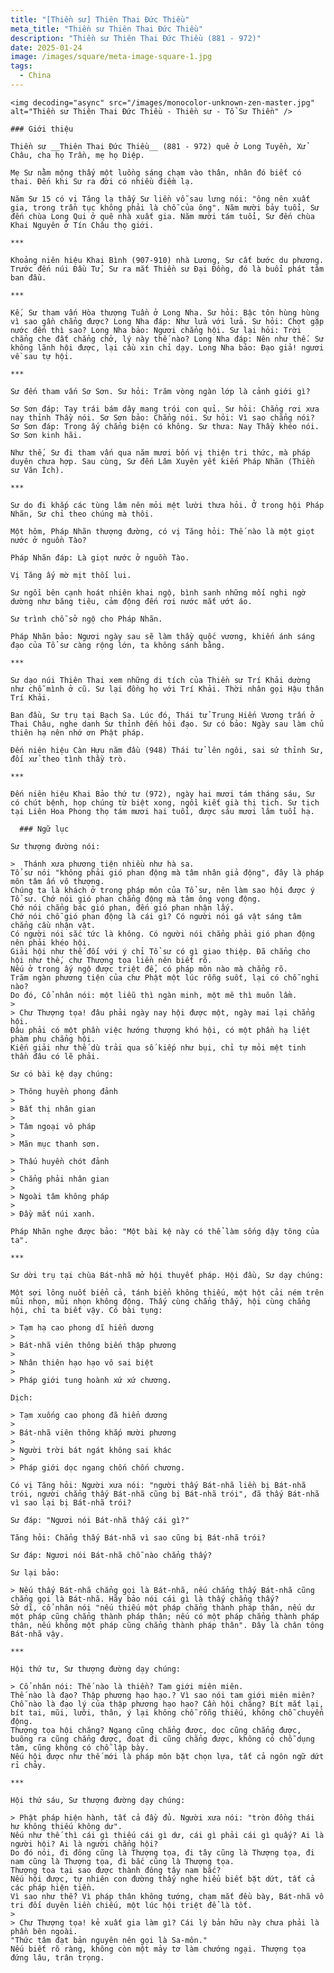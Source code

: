 ```yaml
---
title: "[Thiền sư] Thiên Thai Đức Thiều"
meta_title: "Thiền sư Thiên Thai Đức Thiều"
description: "Thiền sư Thiên Thai Đức Thiều (881 - 972)"
date: 2025-01-24
image: /images/square/meta-image-square-1.jpg
tags:
  - China
---
```


<div className="grid xl:grid-cols-8 lg:grid-cols-8 md:grid-cols-2 sm:grid-cols-2 xs:grid-cols-1 gap-8 bg-body dark:bg-darkmode-body">

  <div className="lg:col-span-3 md:col-span-1">

    <img decoding="async" src="/images/monocolor-unknown-zen-master.jpg" alt="Thiền sư Thiên Thai Đức Thiều - Thiền sư - Tổ Sư Thiền" />

    ### Giới thiệu

    Thiền sư __Thiên Thai Đức Thiều__ (881 - 972) quê ở Long Tuyền, Xử Châu, cha họ Trần, mẹ họ Diệp.

    Mẹ Sư nằm mộng thấy một luồng sáng chạm vào thân, nhân đó biết có thai. Đến khi Sư ra đời có nhiều điềm lạ.

    Năm Sư 15 có vị Tăng lạ thấy Sư liền vỗ sau lưng nói: "ông nên xuất gia, trong trần tục không phải là chỗ của ông". Năm mười bảy tuổi, Sư đến chùa Long Qui ở quê nhà xuất gia. Năm mười tám tuổi, Sư đến chùa Khai Nguyên ở Tín Châu thọ giới.

    ***

    Khoảng niên hiệu Khai Bình (907-910) nhà Lương, Sư cất bước du phương. Trước đến núi Đầu Tử, Sư ra mắt Thiền sư Đại Đồng, đó là buổi phát tâm ban đầu.

    ***

    Kế, Sư tham vấn Hòa thượng Tuần ở Long Nha. Sư hỏi: Bậc tôn hùng hùng vì sao gần chẳng được? Long Nha đáp: Như lửa với lửa. Sư hỏi: Chợt gặp nước đến thì sao? Long Nha bảo: Ngươi chẳng hội. Sư lại hỏi: Trời chẳng che đất chẳng chở, lý này thế nào? Long Nha đáp: Nên như thế. Sư không lãnh hội được, lại cầu xin chỉ dạy. Long Nha bảo: Đạo giả! ngươi về sau tự hội.

    ***

    Sư đến tham vấn Sơ Sơn. Sư hỏi: Trăm vòng ngàn lớp là cảnh giới gì?

    Sơ Sơn đáp: Tay trái bám dây mang trói con quỉ. Sư hỏi: Chẳng rơi xưa nay thỉnh Thầy nói. Sơ Sơn bảo: Chẳng nói. Sư hỏi: Vì sao chẳng nói? Sơ Sơn đáp: Trong ấy chẳng biện có không. Sư thưa: Nay Thầy khéo nói. Sơ Sơn kinh hãi.

    Như thế, Sư đi tham vấn qua năm mươi bốn vị thiện tri thức, mà pháp duyên chưa hợp. Sau cùng, Sư đến Lâm Xuyên yết kiến Pháp Nhãn (Thiền sư Văn Ích).

    ***

    Sư do đi khắp các tùng lâm nên mỏi mệt lười thưa hỏi. Ở trong hội Pháp Nhãn, Sư chỉ theo chúng mà thôi.

    Một hôm, Pháp Nhãn thượng đường, có vị Tăng hỏi: Thế nào là một giọt nước ở nguồn Tào?

    Pháp Nhãn đáp: Là giọt nước ở nguồn Tào.

    Vị Tăng ấy mờ mịt thối lui.

    Sư ngồi bên cạnh hoát nhiên khai ngộ, bình sanh những mối nghi ngờ dường như băng tiêu, cảm động đến rơi nước mắt ướt áo.

    Sư trình chỗ sở ngộ cho Pháp Nhãn.

    Pháp Nhãn bảo: Ngươi ngày sau sẽ làm thầy quốc vương, khiến ánh sáng đạo của Tổ sư càng rộng lớn, ta không sánh bằng.

    ***

    Sư dạo núi Thiên Thai xem những di tích của Thiền sư Trí Khải dường như chỗ mình ở cũ. Sư lại đồng họ với Trí Khải. Thời nhân gọi Hậu thân Trí Khải.

    Ban đầu, Sư trụ tại Bạch Sa. Lúc đó, Thái tử Trung Hiến Vương trấn ở Thai Châu, nghe danh Sư thỉnh đến hỏi đạo. Sư có bảo: Ngày sau làm chủ thiên hạ nên nhớ ơn Phật pháp.

    Đến niên hiệu Càn Hựu năm đầu (948) Thái tử lên ngôi, sai sứ thỉnh Sư, đối xử theo tình thầy trò.

    ***

    Đến niên hiệu Khai Bảo thứ tư (972), ngày hai mươi tám tháng sáu, Sư có chút bệnh, họp chúng từ biệt xong, ngồi kiết già thị tịch. Sư tịch tại Liên Hoa Phong thọ tám mươi hai tuổi, được sáu mươi lăm tuổi hạ.

  </div>

  <div className="lg:col-span-5 md:col-span-1">

      ### Ngữ lục

    Sư thượng đường nói:

    >  Thánh xưa phương tiện nhiều như hà sa.
    Tổ sư nói "không phải gió phan động mà tâm nhân giả động", đây là pháp môn tâm ấn vô thượng.
    Chúng ta là khách ở trong pháp môn của Tổ sư, nên làm sao hội được ý Tổ sư. Chớ nói gió phan chẳng động mà tâm ông vọng động.
    Chớ nói chẳng bác gió phan, đến gió phan nhận lấy.
    Chớ nói chỗ gió phan động là cái gì? Có người nói gá vật sáng tâm chẳng cầu nhận vật.
    Có người nói sắc tức là không. Có người nói chẳng phải gió phan động nên phải khéo hội.
    Giải hội như thế đối với ý chỉ Tổ sư có gì giao thiệp. Đã chẳng cho hội như thế, chư Thượng tọa liền nên biết rõ.
    Nếu ở trong ấy ngộ được triệt để, có pháp môn nào mà chẳng rõ.
    Trăm ngàn phương tiện của chư Phật một lúc rỗng suốt, lại có chỗ nghi nào?
    Do đó, Cổ nhân nói: một liễu thì ngàn minh, một mê thì muôn lầm.
    >
    > Chư Thượng tọa! đâu phải ngày nay hội được một, ngày mai lại chẳng hội.
    Đâu phải có một phần việc hướng thượng khó hội, có một phần hạ liệt phàm phu chẳng hội.
    Kiến giải như thế dù trải qua số kiếp như bụi, chỉ tự mỏi mệt tinh thần đâu có lẽ phải.

    Sư có bài kệ dạy chúng:

    > Thông huyền phong đảnh
    >
    > Bất thị nhân gian
    >
    > Tâm ngoại vô pháp
    >
    > Mãn mục thanh sơn.

    > Thấu huyền chót đảnh
    >
    > Chẳng phải nhân gian
    >
    > Ngoài tâm không pháp
    >
    > Đầy mắt núi xanh.

    Pháp Nhãn nghe được bảo: "Một bài kệ này có thể làm sống dậy tông của ta".

    ***

    Sư dời trụ tại chùa Bát-nhã mở hội thuyết pháp. Hội đầu, Sư dạy chúng:

    Một sợi lông nuốt biển cả, tánh biển không thiếu, một hột cải ném trên mũi nhọn, mũi nhọn không động. Thấy cùng chẳng thấy, hội cùng chẳng hội, chỉ ta biết vậy. Có bài tụng:

    > Tạm hạ cao phong dĩ hiển dương
    >
    > Bát-nhã viên thông biến thập phương
    >
    > Nhân thiên hạo hạo vô sai biệt
    >
    > Pháp giới tung hoành xứ xứ chương.

    Dịch:

    > Tạm xuống cao phong đã hiển dương
    >
    > Bát-nhã viên thông khắp mười phương
    >
    > Người trời bát ngát không sai khác
    >
    > Pháp giới dọc ngang chốn chốn chương.

    Có vị Tăng hỏi: Người xưa nói: "người thấy Bát-nhã liền bị Bát-nhã trói, người chẳng thấy Bát-nhã cũng bị Bát-nhã trói", đã thấy Bát-nhã vì sao lại bị Bát-nhã trói?

    Sư đáp: "Ngươi nói Bát-nhã thấy cái gì?"

    Tăng hỏi: Chẳng thấy Bát-nhã vì sao cũng bị Bát-nhã trói?

    Sư đáp: Ngươi nói Bát-nhã chỗ nào chẳng thấy?

    Sư lại bảo:

    > Nếu thấy Bát-nhã chẳng gọi là Bát-nhã, nếu chẳng thấy Bát-nhã cũng chẳng gọi là Bát-nhã. Hãy bảo nói cái gì là thấy chẳng thấy?
    Sở dĩ, cổ nhân nói "nếu thiếu một pháp chẳng thành pháp thân, nếu dư một pháp cũng chẳng thành pháp thân; nếu có một pháp chẳng thành pháp thân, nếu không một pháp cũng chẳng thành pháp thân". Đây là chân tông Bát-nhã vậy.

    ***

    Hội thứ tư, Sư thượng đường dạy chúng:

    > Cổ nhân nói: Thế nào là thiền? Tam giới miên miên.
    Thế nào là đạo? Thập phương hạo hạo.? Vì sao nói tam giới miên miên?
    Chỗ nào là đạo lý của thập phương hạo hạo? Cần hội chăng? Bít mắt lại, bít tai, mũi, lưỡi, thân, ý lại không chỗ rỗng thiếu, không chỗ chuyển động.
    Thượng tọa hội chăng? Ngang cũng chẳng được, dọc cũng chẳng được, buông ra cũng chẳng được, đoạt đi cũng chẳng được, không có chỗ dụng tâm, cũng không có chỗ lập bày.
    Nếu hội được như thế mới là pháp môn bặt chọn lựa, tất cả ngôn ngữ dứt rỉ chảy.

    ***

    Hội thứ sáu, Sư thượng đường dạy chúng:

    > Phật pháp hiện hành, tất cả đầy đủ. Người xưa nói: "tròn đồng thái hư không thiếu không dư".
    Nếu như thế thì cái gì thiếu cái gì dư, cái gì phải cái gì quấy? Ai là người hội? Ai là người chẳng hội?
    Do đó nói, đi đông cũng là Thượng tọa, đi tây cũng là Thượng tọa, đi nam cũng là Thượng tọa, đi bắc cũng là Thượng tọa.
    Thượng tọa tại sao được thành đông tây nam bắc?
    Nếu hội được, tự nhiên con đường thấy nghe hiểu biết bặt dứt, tất cả các pháp hiện tiền.
    Vì sao như thế? Vì pháp thân không tướng, chạm mắt đều bày, Bát-nhã vô tri đối duyên liền chiếu, một lúc hội triệt để là tốt.
    >
    > Chư Thượng tọa! kẻ xuất gia làm gì? Cái lý bản hữu này chưa phải là phần bên ngoài.
    "Thức tâm đạt bản nguyên nên gọi là Sa-môn."
    Nếu biết rõ ràng, không còn một mảy tơ làm chướng ngại. Thượng tọa đứng lâu, trân trọng.

  </div>

</div>
